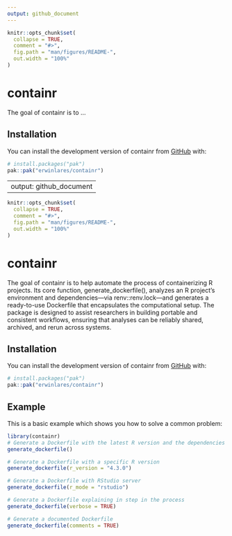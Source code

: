 ```yaml
---
output: github_document
---
```


<!-- README.md is generated from README.Rmd. Please edit that file -->

```r
knitr::opts_chunk$set(
  collapse = TRUE,
  comment = "#>",
  fig.path = "man/figures/README-",
  out.width = "100%"
)
```

# containr

<!-- badges: start -->
<!-- badges: end -->

The goal of containr is to ...

## Installation

You can install the development version of containr from [GitHub](https://github.com/) with:

``` r
# install.packages("pak")
pak::pak("erwinlares/containr")
```

---
output: github_document
---

<!-- README.md is generated from README.Rmd. Please edit that file -->

```r
knitr::opts_chunk$set(
  collapse = TRUE,
  comment = "#>",
  fig.path = "man/figures/README-",
  out.width = "100%"
)

```

# containr

<!-- badges: start -->
<!-- badges: end -->

The goal of containr is to help automate the process of containerizing R projects. Its core function, generate_dockerfile(), analyzes an R project’s environment and dependencies—via renv::renv.lock—and generates a ready-to-use Dockerfile that encapsulates the computational setup. The package is designed to assist researchers in building portable and consistent workflows, ensuring that analyses can be reliably shared, archived, and rerun across systems.

## Installation

You can install the development version of containr from [GitHub](https://github.com/) with:

``` r
# install.packages("pak")
pak::pak("erwinlares/containr")
```

## Example

This is a basic example which shows you how to solve a common problem:

```r
library(containr)
# Generate a Dockerfile with the latest R version and the dependencies listed in renv.lock
generate_dockerfile()

# Generate a Dockerfile with a specific R version 
generate_dockerfile(r_version = "4.3.0")

# Generate a Dockerfile with RStudio server 
generate_dockerfile(r_mode = "rstudio")

# Generate a Dockerfile explaining in step in the process
generate_dockerfile(verbose = TRUE)

# Generate a documented Dockerfile
generate_dockerfile(comments = TRUE)

```


